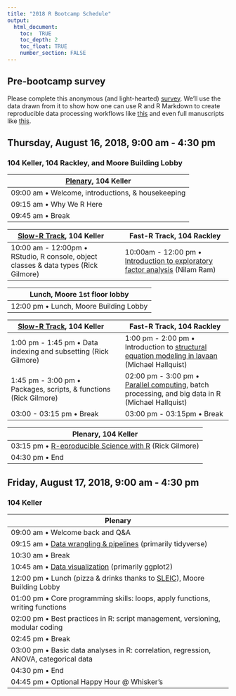 ```yaml
---
title: "2018 R Bootcamp Schedule"
output:
  html_document:
    toc:  TRUE
    toc_depth: 2
    toc_float: TRUE
    number_section: FALSE
---
```


<!--## Interested in attending?

Please be sure to RSVP for all sessions you plan to attend no later than 8/10/2018.
https://pennstate.qualtrics.com/jfe/form/SV_4132LrVZzPTGy4R-->

## Pre-bootcamp survey

Please complete this anonymous (and light-hearted) [survey](https://docs.google.com/forms/d/e/1FAIpQLSeGqic9Hrj-XvkESZmu_0t6H02R-U6yzYnRLuX6HDFDp4R39g/viewform).
We'll use the data drawn from it to show how one can use R and R Markdown to create reproducible data processing workflows like [this](talks/bootcamp-survey.html) and even full manuscripts like [this](talks/gilmore-hallquist-bootcamp-2018-papaja.pdf).

## Thursday, August 16, 2018, 9:00 am - 4:30 pm
### 104 Keller, 104 Rackley, and Moore Building Lobby

| [Plenary](talks/bootcamp-day-1-intro.html), 104 Keller |
|-------------------------------------------------------|
| 09:00 am • Welcome, introductions, & housekeeping     |
| 09:15 am • Why We R Here                              |
| 09:45 am • Break                                      |

| [Slow-R Track](talks/slow-r.html), 104 Keller |  | Fast-R Track, 104 Rackley |
|----------------------------------------------------------|-|----------------------------------------------------------|
| 10:00 am - 12:00pm • RStudio, R console, object classes & data types (Rick Gilmore)                |  | 10:00am - 12:00 pm • [Introduction to exploratory factor analysis](talks/IntroBasicEFA_2018_0815.html) (Nilam Ram)  |

| Lunch, Moore 1st floor lobby                         |
|-------------------------------------------------------|
| 12:00 pm • Lunch, Moore Building Lobby|

| [Slow-R Track](talks/slow-r.html), 104 Keller |  | Fast-R Track, 104 Rackley |
|----------------------------------------------------------|-|----------------------------------------------------------|
| 1:00 pm - 1:45 pm • Data indexing and subsetting (Rick Gilmore) |  | 1:00 pm - 2:00 pm • Introduction to [structural equation modeling in lavaan](modules.html#structual_equation_modeling) (Michael Hallquist)               |
| 1:45 pm - 3:00 pm • Packages, scripts, & functions (Rick Gilmore)| | 02:00 pm - 3:00 pm • [Parallel computing](modules.html#parallel_computing_and_big_data), batch processing, and big data in R (Michael Hallquist)                |
| 03:00 - 03:15 pm • Break                  |  | 03:00 pm - 03:15pm • Break                 |

| Plenary, 104 Keller                                     |
|-------------------------------------------------------|
| 03:15 pm • [R-eproducible Science with R](talks/r-eproducible-science.html) (Rick Gilmore) |
| 04:30 pm • End                                            |

## Friday, August 17, 2018, 9:00 am - 4:30 pm
### 104 Keller

| Plenary                                               |
|-------------------------------------------------------|
| 09:00 am • Welcome back and Q&A |
| 09:15 am • [Data wrangling & pipelines](modules.html#data_wrangling) (primarily tidyverse)
| 10:30 am • Break |
| 10:45 am • [Data visualization](talks/ggplot2_tutorial_vallorani.html) (primarily ggplot2) |
| 12:00 pm • Lunch (pizza & drinks thanks to [SLEIC](http://imaging.psu.edu)), Moore Building Lobby 
| 01:00 pm • Core programming skills: loops, apply functions, writing functions |
| 02:00 pm • Best practices in R: script management, versioning, modular coding |
| 02:45 pm • Break |
| 03:00 pm • Basic data analyses in R: correlation, regression, ANOVA, categorical data | 
| 04:30 pm • End |
| 04:45 pm • Optional Happy Hour @ Whisker's |